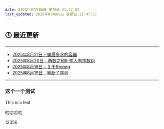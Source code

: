 ```yaml
---
date: 2025年07月06日 星期日 21:47:57
last_updated: 2025年07月06日 星期日 21:47:57
---
```


## 🕒 最近更新

---
- [2025年8月21日 - 盛最多水的容器](/blog/LeetCode11)
- [2025年8月20日 - 两数之和Ⅱ-输入有序数组](/blog/LeetCode167)
- [2025年8月19日 - 关于ffmpeg](/blog/ffmpeg)
- [2025年8月19日 - 判断子序列](/blog/LeetCode392)
---

<!-- 其他内容 -->


### 这个一个测试
This is a test

哈哈哈哈


12356
